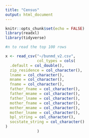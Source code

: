 ```yaml
---
title: "Census"
output: html_document
---
```


```r
knitr::opts_chunk$set(echo = FALSE)
library(readxl)
library(tidyverse)
```

```r
#n to read the top 100 rows

x <- read_csv("~/bunmd_v2.csv",
              col_types = cols(
  .default = col_double(),
  zip_residence = col_character(),
  lname = col_character(),
  mname = col_character(),
  fname = col_character(),
  father_fname = col_character(),
  father_mname = col_character(),
  father_lname = col_character(),
  mother_fname = col_character(),
  mother_mname = col_character(),
  mother_lname = col_character(),
  bpl_string = col_character(),
  socstate_string = col_character()
)
              )

```

